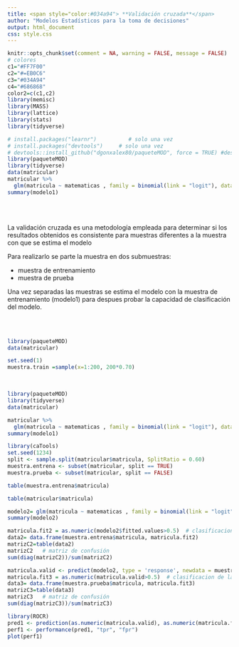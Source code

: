 ```yaml
---
title: <span style="color:#034a94"> **Validación cruzada**</span>
author: "Modelos Estadísticos para la toma de decisiones"
output: html_document
css: style.css
---
```


```r
knitr::opts_chunk$set(comment = NA, warning = FALSE, message = FALSE)
# colores
c1="#FF7F00"
c2="#=EB0C6"
c3="#034A94"
c4="#686868"
color2=c(c1,c2)
library(memisc)
library(MASS)
library(lattice)
library(stats)
library(tidyverse)

# install.packages("learnr")          # solo una vez
# install.packages("devtools")     # solo una vez
# devtools::install_github("dgonxalex80/paqueteMOD", force = TRUE) #descarga paquete nivelatorioEST
library(paqueteMOD)
library(tidyverse)
data(matricular)
matricular %>% 
  glm(matricula ~ matematicas , family = binomial(link = "logit"), data = .) -> modelo1
summary(modelo1) 
```

</br></br>

La validación cruzada es una metodología empleada para determinar si los resultados obtenidos es consistente para muestras diferentes a la muestra con que se estima el modelo

Para realizarlo se parte la muestra en dos submuestras:

* muestra de entrenamiento
* muestra de prueba

Una vez separadas las muestras se estima el modelo con la muestra de entrenamiento (modelo1) para despues probar la capacidad de clasificación del modelo.


</br></br>


```r
library(paqueteMOD)
data(matricular)

set.seed(1)
muestra.train =sample(x=1:200, 200*0.70)
```

</br>

```r
library(paqueteMOD)
library(tidyverse)
data(matricular)

matricular %>% 
  glm(matricula ~ matematicas , family = binomial(link = "logit"), data = .) -> modelo1
summary(modelo1) 
```


```r
library(caTools)
set.seed(1234)
split <- sample.split(matricular$matricula, SplitRatio = 0.60)
muestra.entrena <- subset(matricular, split == TRUE)
muestra.prueba <- subset(matricular, split == FALSE)
```

```r
table(muestra.entrena$matricula)
```

```r
table(matricular$matricula)
```

```r
modelo2= glm(matricula ~ matematicas , family = binomial(link = "logit"), data = muestra.entrena) 
summary(modelo2)
```


```r
matricula.fit2 = as.numeric(modelo2$fitted.values>0.5)  # clasificacion de las estimaciones en 0,1
data2= data.frame(muestra.entrena$matricula, matricula.fit2)
matrizC2=table(data2)
matrizC2   # matriz de confusión
sum(diag(matrizC2))/sum(matrizC2)
```

```r
matricula.valid <- predict(modelo2, type = 'response', newdata = muestra.prueba)
matricula.fit3 = as.numeric(matricula.valid>0.5)  # clasificacion de las estimaciones en 0,1
data3= data.frame(muestra.prueba$matricula, matricula.fit3)
matrizC3=table(data3)
matrizC3   # matriz de confusión
sum(diag(matrizC3))/sum(matrizC3)
```

```r
library(ROCR)
pred1 <- prediction(as.numeric(matricula.valid), as.numeric(matricula.fit3))
perf1 <- performance(pred1, "tpr", "fpr")
plot(perf1)
```

